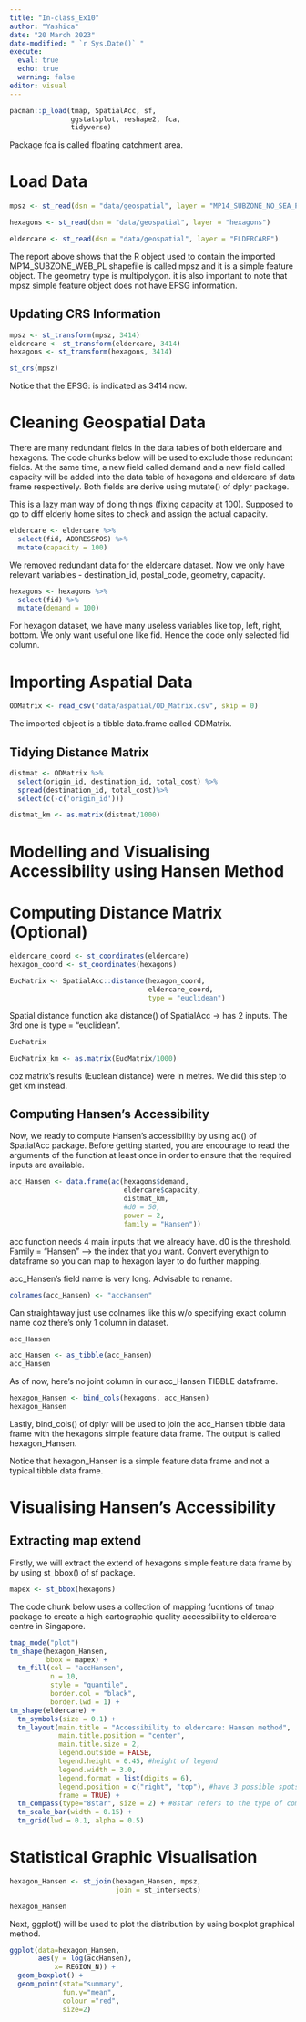 ```yaml
---
title: "In-class_Ex10"
author: "Yashica"
date: "20 March 2023"
date-modified: " `r Sys.Date()` "
execute: 
  eval: true
  echo: true
  warning: false
editor: visual
---
```


```r
pacman::p_load(tmap, SpatialAcc, sf, 
               ggstatsplot, reshape2, fca,
               tidyverse)
```
Package fca is called floating catchment area.

# Load Data

```r
mpsz <- st_read(dsn = "data/geospatial", layer = "MP14_SUBZONE_NO_SEA_PL")
```

```r
hexagons <- st_read(dsn = "data/geospatial", layer = "hexagons") 
```

```r
eldercare <- st_read(dsn = "data/geospatial", layer = "ELDERCARE") 
```
The report above shows that the R object used to contain the imported MP14_SUBZONE_WEB_PL shapefile is called mpsz and it is a simple feature object. The geometry type is multipolygon. it is also important to note that mpsz simple feature object does not have EPSG information.

## Updating CRS Information

```r
mpsz <- st_transform(mpsz, 3414)
eldercare <- st_transform(eldercare, 3414)
hexagons <- st_transform(hexagons, 3414)
```

```r
st_crs(mpsz)
```

Notice that the EPSG: is indicated as 3414 now.

# Cleaning Geospatial Data

There are many redundant fields in the data tables of both eldercare and hexagons. The code chunks below will be used to exclude those redundant fields. At the same time, a new field called demand and a new field called capacity will be added into the data table of hexagons and eldercare sf data frame respectively. Both fields are derive using mutate() of dplyr package.

This is a lazy man way of doing things (fixing capacity at 100). Supposed to go to diff elderly home sites to check and assign the actual capacity.

```r
eldercare <- eldercare %>%
  select(fid, ADDRESSPOS) %>%
  mutate(capacity = 100)
```

We removed redundant data for the eldercare dataset. Now we only have relevant variables - destination_id, postal_code, geometry, capacity.

```r
hexagons <- hexagons %>%
  select(fid) %>%
  mutate(demand = 100)
```

For hexagon dataset, we have many useless variables like top, left, right, bottom. We only want useful one like fid. Hence the code only selected fid column.

# Importing Aspatial Data

```r
ODMatrix <- read_csv("data/aspatial/OD_Matrix.csv", skip = 0)
```
The imported object is a tibble data.frame called ODMatrix.

## Tidying Distance Matrix

```r
distmat <- ODMatrix %>%
  select(origin_id, destination_id, total_cost) %>%
  spread(destination_id, total_cost)%>%
  select(c(-c('origin_id')))
```

```r
distmat_km <- as.matrix(distmat/1000)
```

# Modelling and Visualising Accessibility using Hansen Method

# Computing Distance Matrix (Optional)

```r
eldercare_coord <- st_coordinates(eldercare)
hexagon_coord <- st_coordinates(hexagons)
```

```r
EucMatrix <- SpatialAcc::distance(hexagon_coord,
                                  eldercare_coord,
                                  type = "euclidean")
```

Spatial distance function aka distance() of SpatialAcc -> has 2 inputs. The 3rd one is type = "euclidean".

```r
EucMatrix
```

```r
EucMatrix_km <- as.matrix(EucMatrix/1000)
```
coz matrix's results (Euclean distance) were in metres. We did this step to get km instead.

## Computing Hansen's Accessibility
Now, we ready to compute Hansen’s accessibility by using ac() of SpatialAcc package. Before getting started, you are encourage to read the arguments of the function at least once in order to ensure that the required inputs are available.

```r
acc_Hansen <- data.frame(ac(hexagons$demand,
                            eldercare$capacity,
                            distmat_km, 
                            #d0 = 50,
                            power = 2, 
                            family = "Hansen"))
```
acc function needs 4 main inputs that we already have. d0 is the threshold. Family = "Hansen" --> the index that you want. Convert everythign to dataframe so you can map to hexagon layer to do further mapping.

acc_Hansen's field name is very long. Advisable to rename.

```r
colnames(acc_Hansen) <- "accHansen"
```
Can straightaway just use colnames like this w/o specifying exact column name coz there's only 1 column in dataset.

```r
acc_Hansen
```

```R
acc_Hansen <- as_tibble(acc_Hansen)
acc_Hansen
```
As of now, here's no joint column in our acc_Hansen TIBBLE dataframe.

```R
hexagon_Hansen <- bind_cols(hexagons, acc_Hansen)
hexagon_Hansen
```
Lastly, bind_cols() of dplyr will be used to join the acc_Hansen tibble data frame with the hexagons simple feature data frame. The output is called hexagon_Hansen.

Notice that hexagon_Hansen is a simple feature data frame and not a typical tibble data frame.

# Visualising Hansen's Accessibility

## Extracting map extend
Firstly, we will extract the extend of hexagons simple feature data frame by by using st_bbox() of sf package.

```r
mapex <- st_bbox(hexagons)
```

The code chunk below uses a collection of mapping fucntions of tmap package to create a high cartographic quality accessibility to eldercare centre in Singapore.

```r
tmap_mode("plot")
tm_shape(hexagon_Hansen,
         bbox = mapex) + 
  tm_fill(col = "accHansen",
          n = 10,
          style = "quantile",
          border.col = "black",
          border.lwd = 1) +
tm_shape(eldercare) +
  tm_symbols(size = 0.1) +
  tm_layout(main.title = "Accessibility to eldercare: Hansen method",
            main.title.position = "center",
            main.title.size = 2,
            legend.outside = FALSE,
            legend.height = 0.45, #height of legend
            legend.width = 3.0,
            legend.format = list(digits = 6),
            legend.position = c("right", "top"), #have 3 possible spots to place the legend but we specify where we want the legend to go
            frame = TRUE) +
  tm_compass(type="8star", size = 2) + #8star refers to the type of compass used can check tmap documentation
  tm_scale_bar(width = 0.15) +
  tm_grid(lwd = 0.1, alpha = 0.5)
```

# Statistical Graphic Visualisation

```r
hexagon_Hansen <- st_join(hexagon_Hansen, mpsz, 
                          join = st_intersects)
```

```r
hexagon_Hansen
```

Next, ggplot() will be used to plot the distribution by using boxplot graphical method.

```r
ggplot(data=hexagon_Hansen, 
       aes(y = log(accHansen), 
           x= REGION_N)) +
  geom_boxplot() +
  geom_point(stat="summary", 
             fun.y="mean", 
             colour ="red", 
             size=2)
```








